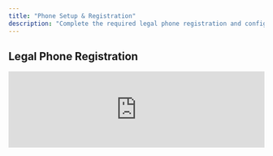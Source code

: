 ```yaml
---
title: "Phone Setup & Registration"
description: "Complete the required legal phone registration and configure your calling features"
---
```


## Legal Phone Registration

<iframe 
  src="https://www.loom.com/embed/1cc5524386494da1a82d818623c47cb3" 
  width="100%" 
  height={400}
  frameBorder={0} 
  allowFullScreen
/>

**Duration:** 3 minutes

Complete the required legal phone registration to enable calling and texting features in your CurrentClient account. This registration is mandated by law for business communications.

<Warning>
  Phone registration is required by law for business communications. Make sure to complete this step to avoid any service interruptions.
</Warning>

## Registration Process

<Steps>
  <Step title="Verify Your Business">
    Provide your business name, address, and tax ID information
  </Step>
  <Step title="Submit Documentation">
    Upload required business verification documents
  </Step>
  <Step title="Phone Number Assignment">
    Select your business phone number from available options
  </Step>
  <Step title="Compliance Verification">
    Complete TCPA compliance and consent verification
  </Step>
  <Step title="Testing">
    Test your phone setup with a verification call
  </Step>
</Steps>

## Additional Phone Setup Videos

### A2P 10DLC Registration

<iframe 
  src="https://www.loom.com/embed/d257c8eb36704a3d8dca3ce30471c78f" 
  width="100%" 
  height={300}
  frameBorder={0} 
  allowFullScreen
/>

**Duration:** 2 minutes

Set up A2P (Application-to-Person) 10DLC registration for enhanced SMS deliverability and compliance with carrier requirements.

### Call Flow Configuration

<iframe 
  src="https://www.loom.com/embed/786f061bbef1440599a3675f7db80729" 
  width="100%" 
  height={300}
  frameBorder={0} 
  allowFullScreen
/>

**Duration:** 3 minutes

Configure your call flow settings to customize how incoming and outgoing calls are handled in your CurrentClient system.

### Voicemail Setup

<iframe 
  src="https://www.loom.com/embed/82433f474b9a4c11aea5f3314aacf0be" 
  width="100%" 
  height={300}
  frameBorder={0} 
  allowFullScreen
/>

**Duration:** 1 minute

Set up your professional voicemail greeting and configure voicemail handling preferences.

## What You'll Need for Registration

<CardGroup cols={2}>
  <Card title="Business Documents" icon="file-text">
    Business license, tax ID, or incorporation documents
  </Card>
  <Card title="Address Verification" icon="map-pin">
    Utility bill or lease agreement showing business address
  </Card>
  <Card title="Contact Information" icon="phone">
    Primary business phone and email for verification
  </Card>
  <Card title="Use Case Description" icon="clipboard-list">
    Description of how you'll use SMS/calling for your business
  </Card>
</CardGroup>

## Registration Timeline

<Info>
  **Processing Time:** Phone registration typically takes 1-3 business days to complete. You can start using other CurrentClient features immediately while registration is pending.
</Info>

<Accordion title="What happens during registration review?">
  Carriers review your business information and use case to ensure compliance with telecommunications regulations. This process helps maintain high deliverability rates and prevents spam.
</Accordion>

<Accordion title="Can I use CurrentClient before registration is complete?">
  Yes, you can access most CurrentClient features immediately. However, calling and SMS features will be limited until phone registration is approved.
</Accordion>

## After Registration

Once your phone registration is approved:

- ✅ Make unlimited business calls
- ✅ Send SMS broadcasts to your contacts  
- ✅ Receive incoming calls on your CurrentClient number
- ✅ Access advanced calling features like call recording
- ✅ Use the mobile app for calls on the go

<Tip>
  **Pro Tip:** Complete your phone registration as soon as possible after account creation to avoid any delays in accessing full communication features.
</Tip>